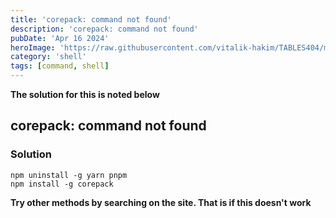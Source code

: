 ```yaml
---
title: 'corepack: command not found'
description: 'corepack: command not found'
pubDate: 'Apr 16 2024'
heroImage: 'https://raw.githubusercontent.com/vitalik-hakim/TABLES404/main/error_b/SHELL.jpg'
category: 'shell'
tags: [command, shell]
---
```


**The solution for this is noted below**

## corepack: command not found

### Solution

```shell
npm uninstall -g yarn pnpm
npm install -g corepack
```

**Try other methods by searching on the site. That is if this doesn't work**
